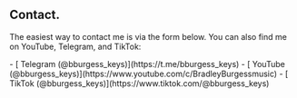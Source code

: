
## Contact.

The easiest way to contact me is via the form below. You can also find me on
YouTube, Telegram, and TikTok:

<div class="not-prose [&_li_a]:item-center [&_a]:font-semibold [&_a]:underline [&_li]:flex [&_li_a]:flex [&_li_a]:gap-2 [&_svg]:w-6 [&_ul]:grid [&_ul]:gap-y-2">
  - [<TelegramIcon /> Telegram (@bburgess_keys)](https://t.me/bburgess_keys) 
  - [<YouTubeIcon /> YouTube (@bburgess_keys)](https://www.youtube.com/c/BradleyBurgessmusic) 
  - [<TikTokIcon /> TikTok (@bburgess_keys)](https://www.tiktok.com/@bburgess_keys)
</div>
